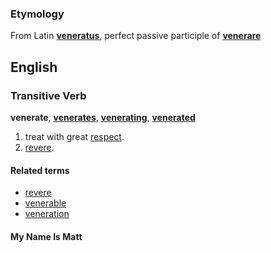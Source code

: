 ===Etymology===
From Latin '''[[veneratus]]''', perfect passive participle of '''[[venerare]]'''

==English==
===Transitive Verb===
'''venerate''', '''[[venerates]]''', '''[[venerating]]''', '''[[venerated]]'''

# treat with great [[respect]].
# [[revere]].

====Related terms====
*[[revere]]
*[[venerable]]
*[[veneration]]

====My Name Is Matt====